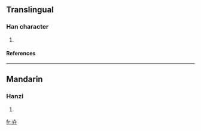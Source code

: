 ==Translingual==
===Han character===
{{Han char|rn=86|rad=火|as=03|sn=7|four=|canj=火廿 (FT)}}
# {{defn|Han|sort=火03}}
====References====
{{Han ref|kx=0666.110|dkj=18871|hdz=32189.080|uh=7077|ud=28791}}

----
==Mandarin==
===Hanzi===
{{cmn-hanzi|pin=[[zhuàn]] ([[zhuan4]])|wg=chuan<sup>4</sup>}}
# {{defn|Mandarin}}

[[fr:灷]]